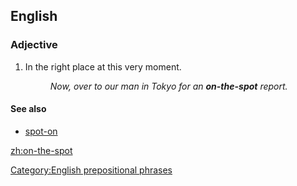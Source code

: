 ==English==
{{see|on the spot}}

===Adjective===
{{en-adj|-}}

#{{idiom}}In the right place at this very moment.
#:''Now, over to our man in Tokyo for an '''on-the-spot''' report.''

====See also====
*[[spot-on]]

[[Category:English prepositional phrases]]

[[zh:on-the-spot]]